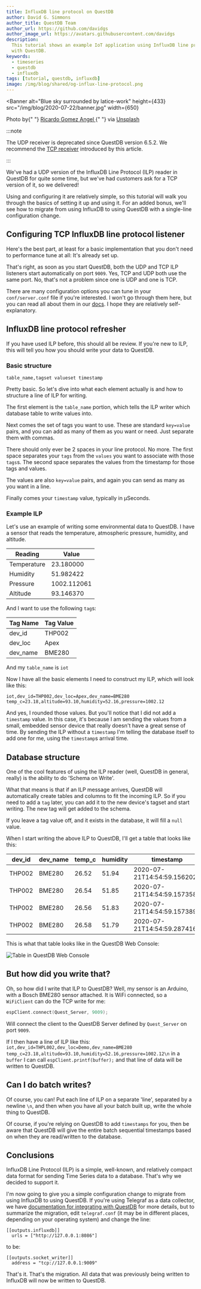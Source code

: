 ```yaml
---
title: InfluxDB line protocol on QuestDB
author: David G. Simmons
author_title: QuestDB Team
author_url: https://github.com/davidgs
author_image_url: https://avatars.githubusercontent.com/davidgs
description:
  This tutorial shows an example IoT application using InfluxDB line protocol
  with QuestDB.
keywords:
  - timeseries
  - questdb
  - influxdb
tags: [tutorial, questdb, influxdb]
image: /img/blog/shared/og-influx-line-protocol.png
---
```



<Banner
  alt="Blue sky surrounded by latice-work"
  height={433}
  src="/img/blog/2020-07-22/banner.jpg"
  width={650}
>
  Photo by{" "}
  <a href="https://unsplash.com/photos/z0l-3cWpKto"> Ricardo Gomez Angel </a>{" "}
  via <a href="https://unsplash.com">Unsplash</a>
</Banner>

:::note

The UDP receiver is deprecated since QuestDB version 6.5.2.
We recommend the [TCP receiver](/docs/reference/api/ilp/tcp-receiver/) introduced by this article.

:::

We've had a UDP version of the InfluxDB Line Protocol (ILP) reader in QuestDB
for quite some time, but we've had customers ask for a TCP version of it, so we
delivered!

Using and configuring it are relatively simple, so this tutorial will walk you
through the basics of setting it up and using it. For an added bonus, we'll see
how to migrate from using InfluxDB to using QuestDB with a single-line
configuration change.

<!--truncate -->

## Configuring TCP InfluxDB line protocol listener

Here's the best part, at least for a basic implementation that you don't need to
performance tune at all: It's already set up.

That's right, as soon as you start QuestDB, both the UDP and TCP ILP listeners
start automatically on port `9009`. Yes, TCP and UDP both use the same port. No,
that's not a problem since one is UDP and one is TCP.

There are many configuration options you can tune in your `conf/server.conf`
file if you're interested. I won't go through them here, but you can read all
about them in our [docs](/docs/reference/api/ilp/overview). I hope they are
relatively self-explanatory.

## InfluxDB line protocol refresher

If you have used ILP before, this should all be review. If you're new to ILP,
this will tell you how you should write your data to QuestDB.

### Basic structure

```shell title="ILP syntax"
table_name,tagset valueset timestamp
```

Pretty basic. So let's dive into what each element actually is and how to
structure a line of ILP for writing.

The first element is the `table_name` portion, which tells the ILP writer which
database table to write values into.

Next comes the set of tags you want to use. These are standard `key=value`
pairs, and you can add as many of them as you want or need. Just separate them
with commas.

There should only ever be 2 spaces in your line protocol. No more. The first
space separates your `tags` from the `values` you want to associate with those
`tags`s. The second space separates the values from the timestamp for those tags
and values.

The values are also `key=value` pairs, and again you can send as many as you
want in a line.

Finally comes your `timestamp` value, typically in µSeconds.

### Example ILP

Let's use an example of writing some environmental data to QuestDB. I have a
sensor that reads the temperature, atmospheric pressure, humidity, and altitude.

| Reading     | Value       |
| ----------- | ----------- |
| Temperature | 23.180000   |
| Humidity    | 51.982422   |
| Pressure    | 1002.112061 |
| Altitude    | 93.146370   |

And I want to use the following `tag`s:

| Tag Name | Tag Value |
| -------- | --------- |
| dev_id   | THP002    |
| dev_loc  | Apex      |
| dev_name | BME280    |

And my `table_name` is `iot`

Now I have all the basic elements I need to construct my ILP, which will look
like this:

`iot,dev_id=THP002,dev_loc=Apex,dev_name=BME280 temp_c=23.18,altitude=93.10,humidity=52.16,pressure=1002.12`

And yes, I rounded those values. But you'll notice that I did not add a
`timestamp` value. In this case, it's because I am sending the values from a
small, embedded sensor device that really doesn't have a great sense of time. By
sending the ILP without a `timestamp` I'm telling the database itself to add one
for me, using the `timestamp`s arrival time.

## Database structure

One of the cool features of using the ILP reader (well, QuestDB in general,
really) is the ability to do 'Schema on Write'.

What that means is that if an ILP message arrives, QuestDB will automatically
create tables and columns to fit the incoming ILP. So if you need to add a `tag`
later, you can add it to the new device's tagset and start writing. The new tag
will get added to the schema.

If you leave a tag value off, and it exists in the database, it will fill a
`null` value.

When I start writing the above ILP to QuestDB, I'll get a table that looks like
this:

| dev_id | dev_name | temp_c | humidity | timestamp                   | dev_loc | altitude | pressure |
| ------ | -------- | ------ | -------- | --------------------------- | ------- | -------- | -------- |
| THP002 | BME280   | 26.52  | 51.94    | 2020-07-21T14:54:59.156202Z | Apex    | 76.27    | 1004.12  |
| THP002 | BME280   | 26.54  | 51.85    | 2020-07-21T14:54:59.157358Z | Apex    | 75.97    | 1004.16  |
| THP002 | BME280   | 26.56  | 51.83    | 2020-07-21T14:54:59.157389Z | Apex    | 75.84    | 1004.17  |
| THP002 | BME280   | 26.58  | 51.79    | 2020-07-21T14:54:59.287416Z | Apex    | 75.93    | 1004.16  |

This is what that table looks like in the QuestDB Web Console:

![Table in QuestDB Web Console](/img/blog/2020-07-22/tableShot.png)

## But how did you write that?

Oh, so how did I write that ILP to QuestDB? Well, my sensor is an Arduino, with
a Bosch BME280 sensor attached. It is WiFi connected, so a `WiFiClient` can do
the TCP write for me:

```C title="WiFiClient Connect"
espClient.connect(Quest_Server, 9009);
```

Will connect the client to the QuestDB Server defined by `Quest_Server` on port
`9009`.

If I then have a line of ILP like this:
`iot,dev_id=THPL002,dev_loc=Demo,dev_name=BME280 temp_c=23.18,altitude=93.10,humidity=52.16,pressure=1002.12\n`
in a `buffer` I can call `espClient.printf(buffer);` and that line of data will
be written to QuestDB.

## Can I do batch writes?

Of course, you can! Put each line of ILP on a separate 'line', separated by a
newline `\n`, and then when you have all your batch built up, write the whole
thing to QuestDB.

Of course, if you're relying on QuestDB to add `timestamps` for you, then be
aware that QuestDB will give the entire batch sequential timestamps based on
when they are read/written to the database.

## Conclusions

InfluxDB Line Protocol (ILP) is a simple, well-known, and relatively compact
data format for sending Time Series data to a database. That's why we decided to
support it.

I'm now going to give you a simple configuration change to migrate from using
InfluxDB to using QuestDB. If you're using Telegraf as a data collector, we have
[documentation for integrating with QuestDB](/docs/third-party-tools/telegraf)
for more details, but to summarize the migration, edit `telegraf.conf` (it may
be in different places, depending on your operating system) and change the line:

```shell
[[outputs.influxdb]]
  urls = ["http://127.0.0.1:8086"]
```

to be:

```shell
[[outputs.socket_writer]]
  address = "tcp://127.0.0.1:9009"
```

That's it. That's the migration. All data that was previously being written to
InfluxDB will now be written to QuestDB.
